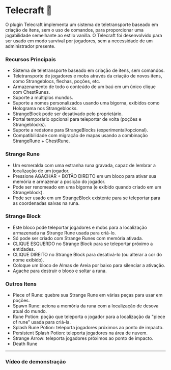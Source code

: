 # Telecraft :telescope:

O plugin Telecraft implementa um sistema de teletransporte baseado em criação de itens, sem o uso de comandos, para proporcionar uma jogabilidade semelhante ao estilo vanilla. O Telecraft foi desenvolvido para ser usado em modo survival por jogadores, sem a necessidade de um administrador presente.

### Recursos Principais
- Sistema de teletransporte baseado em criação de itens, sem comandos.
- Teletransporte de jogadores e mobs através da criação de novos itens, como Strangeblocs, flechas, poções, etc.
- Armazenamento de todo o conteúdo de um baú em um único clique com ChestRunes.
- Suporte a múltiplos mundos.
- Suporte a nomes personalizados usando uma bigorna, exibidos como Holograma nos Strangeblocks.
- StrangeBlock pode ser desativado pelo proprietário.
- Portal temporário opcional para teleportar de volta (poções e Strangeblocks).
- Suporte a redstone para StrangeBlocks (experimental/opcional).
- Compatibilidade com migração de mapas usando a combinação StrangeRune + ChestRune.

### Strange Rune
- Um esmeralda com uma estranha runa gravada, capaz de lembrar a localização de um jogador.
- Pressione AGACHAR + BOTÃO DIREITO em um bloco para ativar sua memória e armazenar a posição do jogador.
- Pode ser renomeado em uma bigorna (e exibido quando criado em um Strangeblock).
- Pode ser usado em um StrangeBlock existente para se teleportar para as coordenadas salvas na runa.

### Strange Block
- Este bloco pode teleportar jogadores e mobs para a localização armazenada na Strange Rune usada para criá-lo.
- Só pode ser criado com Strange Runes com memória ativada.
- CLIQUE ESQUERDO no Strange Block para se teleportar próximo a entidades.
- CLIQUE DIREITO no Strange Block para desativá-lo (ou alterar a cor do nome exibido).
- Coloque um bloco de Almas de Areia por baixo para silenciar a ativação.
- Agache para destruir o bloco e soltar a runa.

### Outros Itens
- Piece of Rune: quebre sua Strange Rune em várias peças para usar em poções.
- Spawn Rune: aciona a memória da runa com a localização de desova atual do mundo.
- Rune Potion: poção que teleporta o jogador para a localização da "piece of rune" usada para criá-la.
- Splash Rune Potion: teleporta jogadores próximos ao ponto de impacto.
- Persistent Splash Potion: teleporta jogadores na área de nuvem.
- Strange Arrow: teleporta jogadores próximos ao ponto de impacto.
- Death Rune

---
### Vídeo de demonstração

<YoutubeEmbed src='https://www.youtube-nocookie.com/embed/jUay-gUKNYg' />